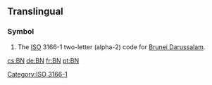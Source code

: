 {{also|bn|.bn}}
==Translingual==
===Symbol===
{{infl|mul|symbol}}
# The [[ISO]] 3166-1 two-letter (alpha-2) code for [[Brunei Darussalam]].

[[Category:ISO 3166-1]]

[[cs:BN]]
[[de:BN]]
[[fr:BN]]
[[pt:BN]]